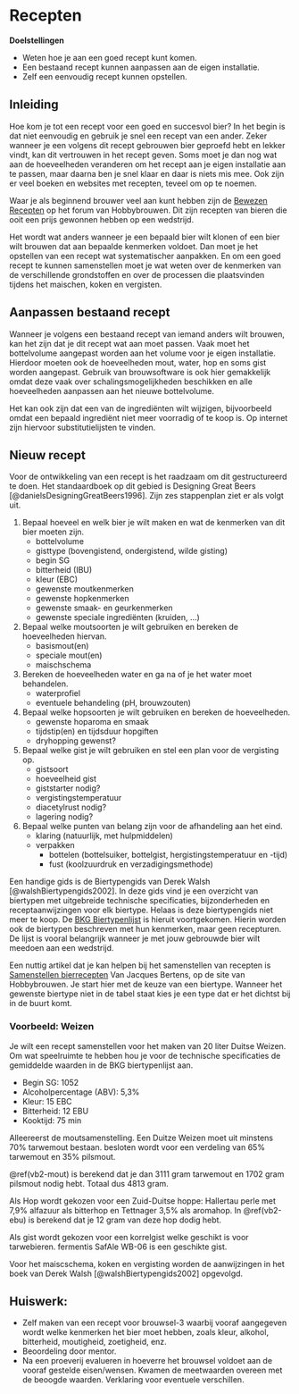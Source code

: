 # Recepten

**Doelstellingen**

-  Weten hoe je aan een goed recept kunt komen.
-  Een bestaand recept kunnen aanpassen aan de eigen installatie.
-  Zelf een eenvoudig recept kunnen opstellen.

## Inleiding

Hoe kom je tot een recept voor een goed en succesvol bier? In het begin is dat niet eenvoudig en gebruik je snel een recept van een ander. Zeker wanneer je een volgens dit recept gebrouwen bier geproefd hebt en lekker vindt, kan dit vertrouwen in het recept geven. Soms moet je dan nog wat aan de hoeveelheden veranderen om het recept aan je eigen installatie aan te passen, maar daarna ben je snel klaar en daar is niets mis mee. Ook zijn er veel boeken en websites met recepten, teveel om op te noemen.

Waar je als beginnend brouwer veel aan kunt hebben zijn de [Bewezen Recepten](https://www.hobbybrouwen.nl/forum/index.php?topic=4459.0) op het forum van Hobbybrouwen. Dit zijn recepten van bieren die ooit een prijs gewonnen hebben op een wedstrijd.

Het wordt wat anders wanneer je een bepaald bier wilt klonen of een bier wilt brouwen dat aan bepaalde kenmerken voldoet. Dan moet je het opstellen van een recept wat systematischer aanpakken. En om een goed recept te kunnen samenstellen moet je wat weten over de kenmerken van de verschillende grondstoffen en over de processen die plaatsvinden tijdens het maischen, koken en vergisten.

## Aanpassen bestaand recept

Wanneer je volgens een bestaand recept van iemand anders wilt brouwen, kan het zijn dat je dit recept wat aan moet passen. Vaak moet het bottelvolume aangepast worden aan het volume voor je eigen installatie. Hierdoor moeten ook de hoeveelheden mout, water, hop  en soms gist worden aangepast. Gebruik van brouwsoftware is ook hier gemakkelijk omdat deze vaak over schalingsmogelijkheden beschikken en alle hoeveelheden aanpassen aan het nieuwe bottelvolume.

Het kan ook zijn dat een van de ingrediënten wilt wijzigen, bijvoorbeeld omdat een bepaald ingrediënt niet meer voorradig of te koop is. Op internet zijn hiervoor substitutielijsten te vinden.

## Nieuw recept

Voor de ontwikkeling van een recept is het raadzaam om dit gestructureerd te doen. Het standaardboek op dit gebied is Designing Great Beers [@danielsDesigningGreatBeers1996]. Zijn zes stappenplan ziet er als volgt uit.

1.  Bepaal hoeveel en welk bier je wilt maken en wat de kenmerken van dit bier moeten zijn.
    +  bottelvolume
    +  gisttype (bovengistend, ondergistend, wilde gisting)
    +  begin SG
    +  bitterheid (IBU)
    +  kleur (EBC)
    +  gewenste moutkenmerken
    +  gewenste hopkenmerken
    +  gewenste smaak- en geurkenmerken
    +  gewenste speciale ingrediënten (kruiden, ...)
2.  Bepaal welke moutsoorten je wilt gebruiken en bereken de hoeveelheden hiervan.
    +  basismout(en)
    +  speciale mout(en)
    +  maischschema
3.  Bereken de hoeveelheden water en ga na of je het water moet behandelen.
    +  waterprofiel
    +  eventuele behandeling (pH, brouwzouten)
4.  Bepaal welke hopsoorten je wilt gebruiken en bereken de hoeveelheden.
    +  gewenste hoparoma en smaak
    +  tijdstip(en) en tijdsduur hopgiften
    +  dryhopping gewenst?
5.  Bepaal welke gist je wilt gebruiken en stel een plan voor de vergisting op.
    +  gistsoort
    +  hoeveelheid gist
    +  giststarter nodig?
    +  vergistingstemperatuur
    +  diacetylrust nodig?
    +  lagering nodig?
6.  Bepaal welke punten van belang zijn voor de afhandeling aan het eind.
    +  klaring (natuurlijk, met hulpmiddelen)
    +  verpakken
       *  bottelen (bottelsuiker, bottelgist, hergistingstemperatuur en -tijd)
       *  fust (koolzuurdruk en verzadigingsmethode)

Een handige gids is de Biertypengids van Derek Walsh [@walshBiertypengids2002]. In deze gids vind je een overzicht van biertypen met uitgebreide technische specificaties, bijzonderheden en receptaanwijzingen voor elk biertype. Helaas is deze biertypengids niet meer te koop. De [BKG Biertypenlijst](https://www.bierkeurmeestersgilde.nl/biertypenlijst) is hieruit voortgekomen. Hierin worden ook de biertypen beschreven met hun kenmerken, maar geen recepturen. De lijst is vooral belangrijk wanneer je met jouw gebrouwde bier wilt meedoen aan een wedstrijd.

Een nuttig artikel dat je kan helpen bij het samenstellen van recepten is [Samenstellen bierrecepten](https://www.hobbybrouwen.nl/artikel/samenrec.html) Van Jacques Bertens, op de site van Hobbybrouwen. Je start hier met de keuze van een biertype. Wanneer het gewenste biertype niet in de tabel staat kies je een type dat er het dichtst bij in de buurt komt.

### Voorbeeld: Weizen

Je wilt een recept samenstellen voor het maken van 20 liter Duitse Weizen. Om wat speelruimte te hebben hou je voor de technische specificaties de gemiddelde waarden in de BKG biertypenlijst aan.

-  Begin SG: 1052
-  Alcoholpercentage (ABV): 5,3%
-  Kleur: 15 EBC
-  Bitterheid: 12 EBU
-  Kooktijd: 75 min

Alleereerst de moutsamenstelling. Een Duitze Weizen moet uit minstens 70% tarwemout bestaan. besloten wordt voor een verdeling van 65% tarwemout en 35% pilsmout.

\@ref(vb2-mout) is berekend dat je dan 3111 gram tarwemout en 1702 gram pilsmout nodig hebt. Totaal dus 4813 gram.

Als Hop wordt gekozen voor een Zuid-Duitse hoppe: Hallertau perle met 7,9% alfazuur als bitterhop en Tettnager 3,5% als aromahop. In \@ref(vb2-ebu) is berekend dat je 12 gram van deze hop dodig hebt.

Als gist wordt gekozen voor een korrelgist welke geschikt is voor tarwebieren. fermentis SafAle WB-06 is een geschikte gist.

Voor het maiscschema, koken en vergisting worden de aanwijzingen in het boek van Derek Walsh [@walshBiertypengids2002] opgevolgd.

## Huiswerk:

-  Zelf maken van een recept voor brouwsel-3 waarbij vooraf aangegeven wordt welke kenmerken het bier moet hebben, zoals kleur, alkohol, bitterheid, moutigheid, zoetigheid, enz.
-  Beoordeling door mentor.
-  Na een proeverij evalueren in hoeverre het brouwsel voldoet aan de vooraf gestelde eisen/wensen. Kwamen de meetwaarden overeen met de beoogde waarden. Verklaring voor eventuele verschillen.
